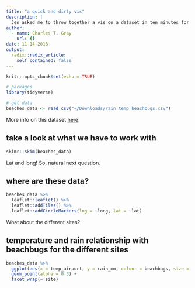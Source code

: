 ```yaml
---
title: "a quick and dirty vis"
description: |
  Jen asked me to throw together a vis on a dataset in ten minutes for an R-Ladies Sydney thing. 
author:
  - name: Charles T. Gray
    url: {}
date: 11-14-2018
output:
  radix::radix_article:
    self_contained: false
---
```


```r
knitr::opts_chunk$set(echo = TRUE)
```

```r
# packages
library(tidyverse)
```



```r
# get data 
beaches_data <- read_csv("~/Downloads/rain_temp_beachbugs.csv")

```

More info on this dataset [here](https://rladiessydney.org/post/2018/11/05/basicbasics-3/).

## take a look at what we have to work with

```r
skimr::skim(beaches_data)
```

Lat and long! So, natural next question.

## where are these data?

```r
beaches_data %>% 
  leaflet::leaflet() %>% 
  leaflet::addTiles() %>% 
  leaflet::addCircleMarkers(lng = ~long, lat = ~lat)


```

What about the different sites?

## temperature and rain relationship with beachbugs for the different sites

```r
beaches_data %>% 
  ggplot(aes(x = temp_airport, y = rain_mm, colour = beachbugs, size = beachbugs)) +
  geom_point(alpha = 0.3) +
  facet_wrap(~ site)
```
